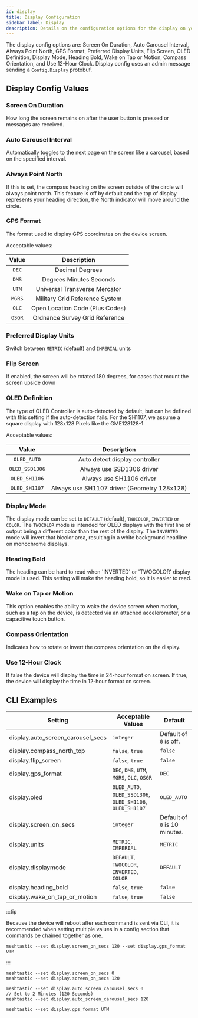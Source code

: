 ```yaml
---
id: display
title: Display Configuration
sidebar_label: Display
description: Details on the configuration options for the display on your Meshtastic device.
---
```



The display config options are: Screen On Duration, Auto Carousel Interval, Always Point North, GPS Format, Preferred Display Units, Flip Screen, OLED Definition, Display Mode, Heading Bold, Wake on Tap or Motion, Compass Orientation, and Use 12-Hour Clock. Display config uses an admin message sending a `Config.Display` protobuf.

## Display Config Values

### Screen On Duration <CompatibilityIcons configKey="display_screen_on_secs" />

How long the screen remains on after the user button is pressed or messages are received.

### Auto Carousel Interval <CompatibilityIcons configKey="display_auto_screen_carousel_secs" />

Automatically toggles to the next page on the screen like a carousel, based on the specified interval.

### Always Point North <CompatibilityIcons configKey="display_compass_north_top" />

If this is set, the compass heading on the screen outside of the circle will always point north. This feature is off by default and the top of display represents your heading direction, the North indicator will move around the circle.

### GPS Format <CompatibilityIcons configKey="display_gps_format" />

The format used to display GPS coordinates on the device screen.

Acceptable values:

| Value  |           Description           |
| :----: | :-----------------------------: |
| `DEC`  |         Decimal Degrees         |
| `DMS`  |     Degrees Minutes Seconds     |
| `UTM`  |  Universal Transverse Mercator  |
| `MGRS` | Military Grid Reference System  |
| `OLC`  | Open Location Code (Plus Codes) |
| `OSGR` | Ordnance Survey Grid Reference  |

### Preferred Display Units <CompatibilityIcons configKey="display_units" />

Switch between `METRIC` (default) and `IMPERIAL` units

### Flip Screen <CompatibilityIcons configKey="display_flip_screen" />

If enabled, the screen will be rotated 180 degrees, for cases that mount the screen upside down

### OLED Definition <CompatibilityIcons configKey="display_oled" />

The type of OLED Controller is auto-detected by default, but can be defined with this setting if the auto-detection fails. For the SH1107, we assume a square display with 128x128 Pixels like the GME128128-1.

Acceptable values:

|     Value      |                 Description                 |
| :------------: | :-----------------------------------------: |
|  `OLED_AUTO`   |       Auto detect display controller        |
| `OLED_SSD1306` |          Always use SSD1306 driver          |
| `OLED_SH1106`  |          Always use SH1106 driver           |
| `OLED_SH1107`  | Always use SH1107 driver (Geometry 128x128) |

### Display Mode <CompatibilityIcons configKey="display_displaymode" />

The display mode can be set to `DEFAULT` (default), `TWOCOLOR`, `INVERTED` or `COLOR`. The `TWOCOLOR` mode is intended for OLED displays with the first line of output being a different color than the rest of the display. The `INVERTED` mode will invert that bicolor area, resulting in a white background headline on monochrome displays.

### Heading Bold <CompatibilityIcons configKey="display_heading_bold" />

The heading can be hard to read when 'INVERTED' or 'TWOCOLOR' display mode is used. This setting will make the heading bold, so it is easier to read.

### Wake on Tap or Motion <CompatibilityIcons configKey="display_wake_on_tap_or_motion" />

This option enables the ability to wake the device screen when motion, such as a tap on the device, is detected via an attached accelerometer, or a capacitive touch button.

### Compass Orientation <CompatibilityIcons configKey="display_compass_orientation" />

Indicates how to rotate or invert the compass orientation on the display.

### Use 12-Hour Clock <CompatibilityIcons configKey="display_use_12h_clock" />

If false the device will display the time in 24-hour format on screen.  If true, the device will display the time in 12-hour format on screen.

## CLI Examples

| Setting                           | Acceptable Values                                         | Default                       |
| --------------------------------- | --------------------------------------------------------- | ----------------------------- |
| display.auto_screen_carousel_secs | `integer`                                                 | Default of `0` is off.        |
| display.compass_north_top         | `false`, `true`                                           | `false`                       |
| display.flip_screen               | `false`, `true`                                           | `false`                       |
| display.gps_format                | `DEC`, `DMS`, `UTM`, `MGRS`, `OLC`, `OSGR`                | `DEC`                         |
| display.oled                      | `OLED_AUTO`, `OLED_SSD1306`, `OLED_SH1106`, `OLED_SH1107` | `OLED_AUTO`                   |
| display.screen_on_secs            | `integer`                                                 | Default of `0` is 10 minutes. |
| display.units                     | `METRIC`, `IMPERIAL`                                      | `METRIC`                      |
| display.displaymode               | `DEFAULT`, `TWOCOLOR`, `INVERTED`, `COLOR`                | `DEFAULT`                     |
| display.heading_bold              | `false`, `true`                                           | `false`                       |
| display.wake_on_tap_or_motion     | `false`, `true`                                           | `false`                       |

:::tip

Because the device will reboot after each command is sent via CLI, it is recommended when setting multiple values in a config section that commands be chained together as one.

```shell title="Example:"
meshtastic --set display.screen_on_secs 120 --set display.gps_format UTM
```

:::

```shell title="Set Screen On Duration (Default of 0 is 10 minutes)"
meshtastic --set display.screen_on_secs 0
meshtastic --set display.screen_on_secs 120
```

```shell title="Set Auto Carousel Interval (Default of 0 is Off)"
meshtastic --set display.auto_screen_carousel_secs 0
// Set to 2 Minutes (120 Seconds)
meshtastic --set display.auto_screen_carousel_secs 120
```

```shell title="Specify GPS format on device screen"
meshtastic --set display.gps_format UTM
```